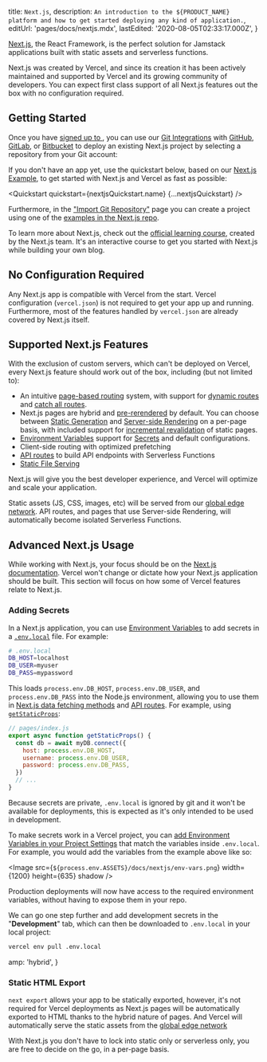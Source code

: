 

  title: `Next.js`,
  description: `An introduction to the ${PRODUCT_NAME} platform and how to get started deploying any kind of application.`,
  editUrl: 'pages/docs/nextjs.mdx',
  lastEdited: '2020-08-05T02:33:17.000Z',
}

[Next.js](https://nextjs.org/), the React Framework, is the perfect solution for Jamstack applications built with static assets and serverless functions.

Next.js was created by Vercel, and since its creation it has been actively maintained and supported by Vercel and its growing community of developers. You can expect first class support of all Next.js features out the box with no configuration required.

## Getting Started

Once you have [signed up to <OrgName />](/signup), you can use our [Git Integrations](/docs/v2/git-integrations) with [GitHub](/docs/v2/git-integrations/vercel-for-github), [GitLab](/docs/v2/git-integrations/vercel-for-gitlab), or [Bitbucket](/docs/v2/git-integrations/vercel-for-bitbucket) to deploy an existing Next.js project by selecting a repository from your Git account:

<GitImports />

If you don't have an app yet, use the quickstart below, based on our [Next.js Example](https://github.com/vercel/vercel/tree/master/examples/nextjs), to get started with Next.js and Vercel as fast as possible:

<Quickstart quickstart={nextjsQuickstart.name} {...nextjsQuickstart} />

Furthermore, in the ["Import Git Repository"](/import/git) page you can create a project using one of the [examples in the Next.js repo](https://github.com/vercel/next.js/tree/canary/examples).

To learn more about Next.js, check out the [official learning course](https://nextjs.org/learn/basics/create-nextjs-app?utm_source=vercel-site&utm_medium=docs&utm_campaign=next-website), created by the Next.js team. It's an interactive course to get you started with Next.js while building your own blog.

## No Configuration Required

Any Next.js app is compatible with Vercel from the start. Vercel configuration (`vercel.json`) is not required to get your app up and running. Furthermore, most of the features handled by `vercel.json` are already covered by Next.js itself.

## Supported Next.js Features

With the exclusion of custom servers, which can't be deployed on Vercel, every Next.js feature should work out of the box, including (but not limited to):

- An intuitive [page-based routing](https://nextjs.org/docs/routing/introduction) system, with support for [dynamic routes](https://nextjs.org/docs/routing/dynamic-routes) and [catch all routes](https://nextjs.org/docs/routing/dynamic-routes#catch-all-routes).
- Next.js pages are hybrid and [pre-rerendered](https://nextjs.org/docs/basic-features/pages#pre-rendering) by default. You can choose between [Static Generation](https://nextjs.org/docs/basic-features/pages#static-generation-recommended) and [Server-side Rendering](https://nextjs.org/docs/basic-features/pages#server-side-rendering) on a per-page basis, with included support for [incremental revalidation](https://nextjs.org/docs/basic-features/data-fetching#incremental-static-regeneration) of static pages.
- [Environment Variables](https://nextjs.org/docs/basic-features/environment-variables) support for [Secrets](#adding-secrets) and default configurations.
- Client-side routing with optimized prefetching
- [API routes](https://nextjs.org/docs/api-routes/introduction) to build API endpoints with Serverless Functions
- [Static File Serving](https://nextjs.org/docs/basic-features/static-file-serving)

Next.js will give you the best developer experience, and Vercel will optimize and scale your application.

Static assets (JS, CSS, images, etc) will be served from our [global edge network](https://vercel.com/docs/v2/edge-network/overview). API routes, and pages that use Server-side Rendering, will automatically become isolated Serverless Functions.

## Advanced Next.js Usage

While working with Next.js, your focus should be on the [Next.js documentation](https://nextjs.org/docs). Vercel won't change or dictate how your Next.js application should be built. This section will focus on how some of Vercel features relate to Next.js.

### Adding Secrets

In a Next.js application, you can use [Environment Variables](https://nextjs.org/docs/basic-features/environment-variables) to add secrets in a [`.env.local`](https://nextjs.org/docs/basic-features/environment-variables#loading-environment-variables) file. For example:

```bash
# .env.local
DB_HOST=localhost
DB_USER=myuser
DB_PASS=mypassword
```

This loads `process.env.DB_HOST`, `process.env.DB_USER`, and `process.env.DB_PASS` into the Node.js environment, allowing you to use them in [Next.js data fetching methods](https://nextjs.org/docs/basic-features/data-fetching) and [API routes](https://nextjs.org/docs/api-routes/introduction). For example, using [`getStaticProps`](https://nextjs.org/docs/basic-features/data-fetching#getstaticprops-static-generation):

```js
// pages/index.js
export async function getStaticProps() {
  const db = await myDB.connect({
    host: process.env.DB_HOST,
    username: process.env.DB_USER,
    password: process.env.DB_PASS,
  })
  // ...
}
```

Because secrets are private, `.env.local` is ignored by git and it won't be available for deployments, this is expected as it's only intended to be used in development.

To make secrets work in a Vercel project, you can [add Environment Variables in your Project Settings](/docs/v2/build-step?query=secrets#environment-variables) that match the variables inside `.env.local`. For example, you would add the variables from the example above like so:

<Image
  src={`${process.env.ASSETS}/docs/nextjs/env-vars.png`}
  width={1200}
  height={635}
  shadow
/>

Production deployments will now have access to the required environment variables, without having to expose them in your repo.

We can go one step further and add development secrets in the "**Development**" tab, which can then be downloaded to `.env.local` in your local project:

```bash
vercel env pull .env.local
```


  amp: 'hybrid',
}

### Static HTML Export

`next export` allows your app to be statically exported, however, it's not required for Vercel deployments as Next.js pages will be automatically exported to HTML thanks to the hybrid nature of pages. And Vercel will automatically serve the static assets from the [global edge network](https://vercel.com/docs/v2/edge-network/overview)

With Next.js you don't have to lock into static only or serverless only, you are free to decide on the go, in a per-page basis.
